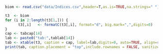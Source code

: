 \begin{table}[ht]
\centering
\caption{`r tabcap[13]`}
\label{tab:`r tablab[13]`}
\begin{tabular}{crrrrr}
\hline
Year & Bering Sea & Year & Bering Sea & Year & Bering Sea \\
\hline
1964 & 0          & 1982 & 682        & 2000 & 313        \\
1965 & 18         & 1983 & 508        & 2001 & 241        \\
1966 & 17         & 1984 & 208        & 2002 & 440        \\
1967 & 21         & 1985 & 435        & 2003 & 285        \\
1968 & 7          & 1986 & 163        & 2004 & 363        \\
1969 & 14         & 1987 & 174        & 2005 & 87         \\
1970 & 9          & 1988 & 467        & 2006 & 251        \\
1971 & 16         & 1989 & 393        & 2007 & 333        \\
1972 & 11         & 1990 & 369        & 2008 & 168        \\
1973 & 69         & 1991 & 465        & 2009 & 156        \\
1974 & 83         & 1992 & 156        & 2010 & 226        \\
1975 & 197        & 1993 & 221        & 2011 & 1322       \\
1976 & 122        & 1994 & 267        & 2012 & 219        \\
1977 & 35         & 1995 & 249        & 2013 & 183        \\
1978 & 94         & 1996 & 206        & 2014 & 308        \\
1979 & 458        & 1997 & 262        & 2015 & 256        \\
1980 & 139        & 1998 & 121        & 2016 & 198       \\
1981 & 466        & 1999 & 299        & 2017 & 226       \\
     &            &      &            & 2018 & 177       \\
     &            &      &            & 2019 & 230       \\
\hline
\end{tabular}
\end{table}

\clearpage


\begin{table}[ht]
\centering
\caption{`r tabcap[15]`}
\label{tab:`r tablab[15]`}
\begin{tabular}{crrrr}
\hline
     & \multicolumn{3}{c}{Survey biomass}                       &     \\
Year & Strata 1-6              & Strata 8-9  &   Total           & \%NW \\
\hline
1982	&	 2,858,400 	&	 54,469 	&	 2,912,869 	&	2\%	\\
1983	&	 5,921,380 	&	 -   	&	 5,921,380 	&	 -   	\\
1984	&	 4,542,405 	&	 -   	&	 4,542,405 	&	 -   	\\
1985	&	 4,560,122 	&	 637,881 	&	 5,198,003 	&	12\%	\\
1986	&	 4,835,722 	&	 -   	&	 4,835,722 	&	 -   	\\
1982 &    2,858,400 &    54,469    &    2,912,869 &    2\%  \\
1983 &    5,921,380 &    -    &    5,921,380 &    -    \\
1984 &    4,542,405 &    -    &    4,542,405 &    -    \\
1985 &    4,560,122 &    637,881   &    5,198,003 &    12\% \\
1986 &    4,835,722 &    -    &    4,835,722 &    -    \\
1987 &    5,111,645 &    386,788   &    5,498,433 &    7\%  \\
1988 &    7,003,983 &    179,980   &    7,183,963 &    3\%  \\
1989 &    5,906,477 &    643,938   &    6,550,415 &    10\% \\
1990 &    7,107,218 &    189,435   &    7,296,653 &    3\%  \\
1991 &    5,067,092 &    62,446    &    5,129,538 &    1\%  \\
1992 &    4,316,660 &    209,493   &    4,526,153 &    5\%  \\
1993 &    5,196,453 &    98,363    &    5,294,816 &    2\%  \\
1994 &    4,977,639 &    49,686    &    5,027,325 &    1\%  \\
1995 &    5,409,297 &    68,541    &    5,477,838 &    1\%  \\
1996 &    2,981,680 &    143,573   &    3,125,253 &    5\%  \\
1997 &    2,868,734 &    693,429   &    3,562,163 &    19\% \\
1998 &    2,137,049 &    550,706   &    2,687,755 &    20\% \\
1999 &    3,598,688 &    199,786   &    3,798,474 &    5\%  \\
2000 &    4,985,064 &    118,565   &    5,103,629 &    2\%  \\
2001 &    4,145,746 &    51,108    &    4,196,854 &    1\%  \\
2002 &    4,755,668 &    197,770   &    4,953,438 &    4\%  \\
2003 &    8,106,358 &    285,902   &    8,392,261 &    3\%  \\
2004 &    3,744,501 &    118,473   &    3,862,974 &    3\%  \\
2005 &    4,731,068 &    137,548   &    4,868,616 &    3\%  \\
2006 &    2,845,553 &    199,827   &    3,045,380 &    7\%  \\
2007 &    4,158,234 &    179,986   &    4,338,220 &    4\%  \\
2008 &    2,834,093 &    189,174   &    3,023,267 &    6\%  \\
2009 &    2,231,225 &    51,185    &    2,282,410 &    2\%  \\
2010 &    3,550,981 &    186,898   &    3,737,878 &    5\%  \\
2011 &    2,945,641 &    166,672   &    3,112,312 &    5\%  \\
2012 &    3,281,223 &    206,005   &    3,487,229 &    6\%  \\
2013 &    4,297,970 &    277,433   &    4,575,403 &    6\%  \\
2014 &    6,552,849 &    877,104   &    7,429,952 &    12\% \\
2015 &    5,944,325 &    450,034   &    6,394,359 &    7\%  \\
2016 &    4,698,430 &    211,650   &    4,910,080 &    4\%  \\
2017 &    4,688,500 &    125,873   &    4,814,373 &    3\%  \\
2018 &    3,015,612 &    97,185    &    3,112,797 &    3\%  \\
2019 &    4,973,872 &    484,494   &    5,458,366 &    9\%  \\
2021 &    2,697,644 &    336,673   &    3,034,317 &    11\% \\
\hline                                            
Average   &    4,450,903 &    253,280   &    4,684,699 &    5\%  \\
\hline
\end{tabular}
\end{table}

\clearpage

\begin{table}[ht]
\centering
\caption{`r tabcap[16]`}
\label{tab:`r tablab[16]`}
\begin{tabular}{crrrrrrrr}
\hline
Year & Number of & Lengths & Aged &  & Year & Number of & Lengths & Aged \\
     & Hauls &  &  &  &  & Hauls &  &  \\
\hline
1982 & 329 & 40,001 & 1,611 &  & 1999 & 373 & 32,532 & 1,385 \\
1983 & 354 & 78,033 & 1,931 &  & 2000 & 372 & 41,762 & 1,545 \\
1984 & 355 & 40,530 & 1,806 &  & 2001 & 375 & 47,335 & 1,641 \\
1985 & 434 & 48,642 & 1,913 &  & 2002 & 375 & 43,361 & 1,695 \\
1986 & 354 & 41,101 & 1,344 &  & 2003 & 376 & 46,480 & 1,638 \\
1987 & 356 & 40,144 & 1,607 &  & 2004 & 375 & 44,102 & 1,660 \\
1988 & 373 & 40,408 & 1,173 &  & 2005 & 373 & 35,976 & 1,676 \\
1989 & 373 & 38,926 & 1,227 &  & 2006 & 376 & 39,211 & 1,573 \\
1990 & 371 & 34,814 & 1,257 &  & 2007 & 376 & 29,679 & 1,484 \\
1991 & 371 & 43,406 & 1,083 &  & 2008 & 375 & 24,635 & 1,251 \\
1992 & 356 & 34,024 & 1,263 &  & 2009 & 375 & 24,819 & 1,342 \\
1993 & 375 & 43,278 & 1,385 &  & 2010 & 376 & 23,142 & 1,385 \\
1994 & 375 & 38,901 & 1,141 &  & 2011 & 376 & 36,227 & 1,734 \\
1995 & 376 & 25,673 & 1,156 &  & 2012 & 376 & 35,782 & 1,785 \\
1996 & 375 & 40,789 & 1,387 &  & 2013 & 376 & 35,908 & 1,847 \\
1997 & 376 & 35,536 & 1,193 &  & 2014 & 376 & 43,042 & 2,099 \\
1998 & 375 & 37,673 & 1,261 &  & 2015 & 376 & 54,241 & 2,320 \\
     &     &        &       &  & 2016 & 376 & 50,857 & 1,766 \\
     &     &        &       &  & 2017 & 376 & 47,873 & 1,623 \\
     &     &        &       &  & 2018 & 376 & 48,673 & 1,486 \\
     &     &        &       &  & 2019 & 376 & 42,382 & 1,519 \\
     &     &        &       &  & --   & --  & --     &    -- \\
     &     &        &       &  & 2021 & 376 & 53,545 & 1,528 \\
\hline
\end{tabular}
\end{table}

\clearpage

\begin{table}[ht]
\centering
\caption{`r tabcap[17]`}
\label{tab:`r tablab[17]`}
\scalebox{0.83}{
\begin{tabular}{crrrrrrrrrrrrrrrr}
\hline
Year & 1     & 2     & 3     & 4     & 5     & 6     & 7     & 8     & 9     & 10    & 11    & 12  & 13  & 14  & 15  & Total  \\ 
\hline
1982	&	 1,287 	 & 	 3,059 	 & 	 3,362 	 & 	 4,377 	 & 	 1,505 	 & 	 206 	 & 	 143 	 & 	 68 	 & 	 43 	 & 	 27 	 & 	 17 	 & 	 10 	 & 	 4 	 & 	 1 	 & 	 1 	&	14,112	 \\ 
1983	&	 4,798 	 & 	 734 	 & 	 1,656 	 & 	 2,980 	 & 	 6,690 	 & 	 2,042 	 & 	 371 	 & 	 198 	 & 	 89 	 & 	 77 	 & 	 58 	 & 	 20 	 & 	 8 	 & 	 7 	 & 	 3 	&	19,731	 \\ 
1984	&	 435 	 & 	 363 	 & 	 538 	 & 	 1,535 	 & 	 1,905 	 & 	 4,451 	 & 	 853 	 & 	 189 	 & 	 88 	 & 	 31 	 & 	 21 	 & 	 8 	 & 	 5 	 & 	 6 	 & 	 3 	&	10,431	 \\ 
1985	&	 6,078 	 & 	 997 	 & 	 3,845 	 & 	 1,222 	 & 	 4,031 	 & 	 2,455 	 & 	 1,679 	 & 	 331 	 & 	 84 	 & 	 70 	 & 	 24 	 & 	 8 	 & 	 9 	 & 	 1 	 & 	 0 	&	20,832	 \\ 
1986	&	 2,774 	 & 	 678 	 & 	 533 	 & 	 1,875 	 & 	 1,135 	 & 	 1,889 	 & 	 1,653 	 & 	 1,501 	 & 	 471 	 & 	 72 	 & 	 33 	 & 	 15 	 & 	 1 	 & 	 4 	 & 	 1 	&	12,636	 \\ 
1987	&	 440 	 & 	 793 	 & 	 1,083 	 & 	 817 	 & 	 4,956 	 & 	 1,371 	 & 	 1,313 	 & 	 519 	 & 	 1,640 	 & 	 253 	 & 	 74 	 & 	 29 	 & 	 5 	 & 	 3 	 & 	 2 	&	13,299	 \\ 
1988	&	 1,635 	 & 	 838 	 & 	 1,952 	 & 	 3,692 	 & 	 1,606 	 & 	 5,209 	 & 	 1,544 	 & 	 1,169 	 & 	 674 	 & 	 1,596 	 & 	 151 	 & 	 90 	 & 	 18 	 & 	 24 	 & 	 13 	&	20,210	 \\ 
1989	&	 1,051 	 & 	 347 	 & 	 672 	 & 	 2,218 	 & 	 4,981 	 & 	 989 	 & 	 3,761 	 & 	 571 	 & 	 687 	 & 	 267 	 & 	 837 	 & 	 145 	 & 	 128 	 & 	 64 	 & 	 90 	&	16,808	 \\ 
1990	&	 2,371 	 & 	 403 	 & 	 145 	 & 	 925 	 & 	 1,847 	 & 	 6,193 	 & 	 1,243 	 & 	 3,058 	 & 	 310 	 & 	 549 	 & 	 85 	 & 	 790 	 & 	 69 	 & 	 51 	 & 	 69 	&	18,106	 \\ 
1991	&	 3,184 	 & 	 913 	 & 	 333 	 & 	 106 	 & 	 643 	 & 	 600 	 & 	 1,986 	 & 	 747 	 & 	 1,606 	 & 	 420 	 & 	 568 	 & 	 117 	 & 	 353 	 & 	 50 	 & 	 45 	&	11,671	 \\ 
1992	&	 1,619 	 & 	 454 	 & 	 2,362 	 & 	 398 	 & 	 445 	 & 	 745 	 & 	 655 	 & 	 939 	 & 	 418 	 & 	 798 	 & 	 280 	 & 	 349 	 & 	 150 	 & 	 118 	 & 	 94 	&	9,824	 \\ 
1993	&	 2,613 	 & 	 402 	 & 	 910 	 & 	 3,844 	 & 	 833 	 & 	 667 	 & 	 345 	 & 	 474 	 & 	 643 	 & 	 396 	 & 	 347 	 & 	 253 	 & 	 199 	 & 	 110 	 & 	 132 	&	12,168	 \\ 
1994	&	 1,694 	 & 	 755 	 & 	 585 	 & 	 1,631 	 & 	 4,413 	 & 	 774 	 & 	 202 	 & 	 175 	 & 	 196 	 & 	 369 	 & 	 225 	 & 	 314 	 & 	 119 	 & 	 114 	 & 	 190 	&	11,755	 \\ 
1995	&	 2,239 	 & 	 218 	 & 	 427 	 & 	 1,995 	 & 	 2,654 	 & 	 4,323 	 & 	 1,835 	 & 	 483 	 & 	 296 	 & 	 185 	 & 	 349 	 & 	 140 	 & 	 258 	 & 	 102 	 & 	 147 	&	15,651	 \\ 
1996	&	 1,585 	 & 	 378 	 & 	 175 	 & 	 348 	 & 	 964 	 & 	 1,363 	 & 	 1,244 	 & 	 424 	 & 	 106 	 & 	 113 	 & 	 76 	 & 	 144 	 & 	 47 	 & 	 85 	 & 	 113 	&	7,165	 \\ 
1997	&	 2,536 	 & 	 393 	 & 	 202 	 & 	 259 	 & 	 3,109 	 & 	 1,383 	 & 	 828 	 & 	 997 	 & 	 169 	 & 	 85 	 & 	 64 	 & 	 70 	 & 	 115 	 & 	 37 	 & 	 128 	&	10,374	 \\ 
1998	&	 737 	 & 	 643 	 & 	 336 	 & 	 240 	 & 	 468 	 & 	 2,674 	 & 	 680 	 & 	 429 	 & 	 332 	 & 	 83 	 & 	 37 	 & 	 13 	 & 	 29 	 & 	 31 	 & 	 74 	&	6,806	 \\ 
1999	&	 1,137 	 & 	 1,043 	 & 	 968 	 & 	 1,050 	 & 	 599 	 & 	 1,069 	 & 	 2,691 	 & 	 725 	 & 	 350 	 & 	 326 	 & 	 119 	 & 	 50 	 & 	 20 	 & 	 29 	 & 	 98 	&	10,275	 \\ 
2000	&	 1,142 	 & 	 427 	 & 	 535 	 & 	 1,825 	 & 	 1,814 	 & 	 932 	 & 	 783 	 & 	 2,564 	 & 	 999 	 & 	 523 	 & 	 221 	 & 	 150 	 & 	 46 	 & 	 20 	 & 	 88 	&	12,070	 \\ 
2001	&	 1,832 	 & 	 1,057 	 & 	 572 	 & 	 546 	 & 	 1,381 	 & 	 1,444 	 & 	 621 	 & 	 308 	 & 	 918 	 & 	 659 	 & 	 252 	 & 	 201 	 & 	 80 	 & 	 29 	 & 	 77 	&	9,977	 \\ 
2002	&	 817 	 & 	 416 	 & 	 855 	 & 	 1,231 	 & 	 1,281 	 & 	 1,662 	 & 	 863 	 & 	 418 	 & 	 565 	 & 	 1,061 	 & 	 529 	 & 	 234 	 & 	 138 	 & 	 42 	 & 	 45 	&	10,155	 \\ 
2003	&	 559 	 & 	 171 	 & 	 1,045 	 & 	 1,752 	 & 	 2,078 	 & 	 1,908 	 & 	 2,555 	 & 	 1,445 	 & 	 660 	 & 	 861 	 & 	 1,752 	 & 	 758 	 & 	 286 	 & 	 148 	 & 	 108 	&	16,085	 \\ 
2004	&	 406 	 & 	 287 	 & 	 182 	 & 	 1,372 	 & 	 1,338 	 & 	 1,018 	 & 	 598 	 & 	 648 	 & 	 321 	 & 	 200 	 & 	 200 	 & 	 361 	 & 	 154 	 & 	 37 	 & 	 29 	&	7,150	 \\ 
2005	&	 397 	 & 	 152 	 & 	 247 	 & 	 1,073 	 & 	 3,008 	 & 	 2,023 	 & 	 1,055 	 & 	 479 	 & 	 364 	 & 	 268 	 & 	 72 	 & 	 152 	 & 	 248 	 & 	 96 	 & 	 99 	&	9,735	 \\ 
2006	&	 878 	 & 	 81 	 & 	 125 	 & 	 408 	 & 	 1,023 	 & 	 1,299 	 & 	 831 	 & 	 400 	 & 	 228 	 & 	 197 	 & 	 95 	 & 	 59 	 & 	 85 	 & 	 114 	 & 	 113 	&	5,935	 \\ 
2007	&	 2,359 	 & 	 67 	 & 	 170 	 & 	 483 	 & 	 1,511 	 & 	 1,768 	 & 	 1,275 	 & 	 920 	 & 	 388 	 & 	 174 	 & 	 161 	 & 	 140 	 & 	 64 	 & 	 80 	 & 	 155 	&	9,716	 \\ 
2008	&	 529 	 & 	 129 	 & 	 108 	 & 	 199 	 & 	 564 	 & 	 1,134 	 & 	 889 	 & 	 618 	 & 	 392 	 & 	 154 	 & 	 128 	 & 	 98 	 & 	 44 	 & 	 24 	 & 	 153 	&	5,165	 \\ 
2009	&	 800 	 & 	 221 	 & 	 463 	 & 	 500 	 & 	 290 	 & 	 420 	 & 	 569 	 & 	 446 	 & 	 323 	 & 	 157 	 & 	 103 	 & 	 34 	 & 	 34 	 & 	 18 	 & 	 72 	&	4,448	 \\ 
2010	&	 511 	 & 	 145 	 & 	 278 	 & 	 2,985 	 & 	 1,337 	 & 	 417 	 & 	 359 	 & 	 380 	 & 	 399 	 & 	 272 	 & 	 234 	 & 	 85 	 & 	 51 	 & 	 29 	 & 	 63 	&	7,544	 \\ 
2011	&	 1,160 	 & 	 125 	 & 	 272 	 & 	 372 	 & 	 1,859 	 & 	 910 	 & 	 267 	 & 	 151 	 & 	 237 	 & 	 236 	 & 	 197 	 & 	 151 	 & 	 64 	 & 	 30 	 & 	 80 	&	6,111	 \\ 
2012	&	 1,187 	 & 	 242 	 & 	 455 	 & 	 3,256 	 & 	 761 	 & 	 1,228 	 & 	 421 	 & 	 168 	 & 	 127 	 & 	 176 	 & 	 144 	 & 	 127 	 & 	 106 	 & 	 38 	 & 	 67 	&	8,504	 \\ 
2013	&	 1,234 	 & 	 133 	 & 	 256 	 & 	 1,008 	 & 	 5,011 	 & 	 1,162 	 & 	 725 	 & 	 254 	 & 	 86 	 & 	 78 	 & 	 102 	 & 	 77 	 & 	 71 	 & 	 39 	 & 	 52 	&	10,290	 \\ 
2014	&	 2,261 	 & 	 613 	 & 	 281 	 & 	 369 	 & 	 1,705 	 & 	 6,257 	 & 	 3,255 	 & 	 693 	 & 	 381 	 & 	 139 	 & 	 53 	 & 	 75 	 & 	 76 	 & 	 36 	 & 	 94 	&	16,289	 \\ 
2015	&	 1,205 	 & 	 828 	 & 	 2,332 	 & 	 586 	 & 	 1,222 	 & 	 2,276 	 & 	 4,434 	 & 	 1,293 	 & 	 306 	 & 	 147 	 & 	 19 	 & 	 18 	 & 	 31 	 & 	 18 	 & 	 39 	&	14,753	 \\ 
2016	&	 769 	 & 	 483 	 & 	 695 	 & 	 3,330 	 & 	 1,365 	 & 	 922 	 & 	 1,301 	 & 	 1,919 	 & 	 377 	 & 	 148 	 & 	 49 	 & 	 12 	 & 	 12 	 & 	 4 	 & 	 8 	&	11,395	 \\ 
2017	&	 616 	 & 	 332 	 & 	 511 	 & 	 2,374 	 & 	 2,869 	 & 	 1,250 	 & 	 862 	 & 	 775 	 & 	 920 	 & 	 264 	 & 	 95 	 & 	 34 	 & 	 5 	 & 	 3 	 & 	 8 	&	10,916	 \\ 
2018	&	 1,087 	 & 	 481 	 & 	 193 	 & 	 369 	 & 	 2,622 	 & 	 1,482 	 & 	 503 	 & 	 368 	 & 	 375 	 & 	 289 	 & 	 92 	 & 	 15 	 & 	 2 	 & 	 0 	 & 	 6 	&	7,885	 \\ 
2019	&	 1,571 	 & 	 584 	 & 	 398 	 & 	 432 	 & 	 1,284 	 & 	 4,722 	 & 	 1,910 	 & 	 446 	 & 	 316 	 & 	 181 	 & 	 103 	 & 	 45 	 & 	 17 	 & 	 3 	 & 	 1 	&	12,015	 \\ 
2020	&	--	&	--	&	--	&	--	&	--	&	--	&	--	&	--	&	--	&	--	&	--	&	--	&	--	&	--	&	--	&	--	\\
2021	&	 821 	 & 	 569 	 & 	 1,253 	 & 	 678 	 & 	 611 	 & 	 383 	 & 	 991 	 & 	 1,269 	 & 	 261 	 & 	 91 	 & 	 63 	 & 	 38 	 & 	 8 	 & 	 5 	 & 	 2 	&	7,042	\\
\hline																																	
Avg	&	1,547	&	537	&	803	&	1,401	&	1,993	&	1,872	&	1,233	&	743	&	440	&	307	&	206	&	139	&	81	&	42	&	66	&	11,411	\\
\hline																																	
\end{tabular}
}
\end{table}

\clearpage

\begin{table}[ht]
\centering
\caption{`r tabcap[18]`}
\label{tab:`r tablab[18]`}
\scalebox{0.8}{
\begin{tabular}{crrrrrrrrrrrrrrr}
\hline
\normalsize  Year & 1 & 2 & 3 & 4 & 5 & 6 & 7 & 8 & 9 & 10 & 11 & 12 & 13 & 14 & 15+  \\
\hline
1982 & 0.031 & 0.074 & 0.167 & 0.350 & 0.432 & 0.670 & 1.021 & 1.126 & 1.199 & 1.378 & 1.590 & 1.627 & 1.893 & 1.816 & 2.664 \\
1983 & 0.013 & 0.133 & 0.241 & 0.361 & 0.493 & 0.576 & 0.722 & 1.069 & 1.118 & 1.011 & 1.112 & 1.120 & 1.551 & 1.102 & 1.911 \\
1984 & 0.014 & 0.063 & 0.264 & 0.359 & 0.483 & 0.618 & 0.759 & 1.016 & 1.214 & 1.401 & 1.517 & 1.679 & 1.331 & 1.453 & 2.068 \\
1985 & 0.014 & 0.100 & 0.232 & 0.396 & 0.487 & 0.624 & 0.769 & 0.896 & 1.411 & 1.114 & 1.278 & 1.717 & 1.617 & 1.607 & 2.562 \\
1986 & 0.013 & 0.083 & 0.184 & 0.355 & 0.460 & 0.636 & 0.715 & 0.845 & 1.004 & 1.277 & 1.309 & 1.128 & 2.286 & 2.160 & 2.886 \\
1987 & 0.018 & 0.111 & 0.264 & 0.354 & 0.433 & 0.524 & 0.700 & 0.785 & 0.881 & 0.981 & 1.168 & 1.382 & 1.713 & 1.997 & 2.254 \\
1988 & 0.019 & 0.092 & 0.294 & 0.354 & 0.455 & 0.518 & 0.596 & 0.748 & 0.846 & 0.993 & 1.190 & 1.207 & 1.701 & 0.930 & 1.784 \\
1989 & 0.015 & 0.089 & 0.174 & 0.369 & 0.439 & 0.522 & 0.622 & 0.665 & 0.917 & 0.916 & 1.036 & 1.071 & 1.116 & 1.177 & 1.261 \\
1990 & 0.014 & 0.100 & 0.155 & 0.377 & 0.503 & 0.570 & 0.608 & 0.717 & 0.784 & 1.041 & 1.071 & 1.120 & 1.057 & 1.266 & 1.356 \\
1991 & 0.019 & 0.110 & 0.156 & 0.354 & 0.485 & 0.578 & 0.693 & 0.739 & 0.870 & 0.908 & 1.084 & 1.187 & 1.254 & 1.405 & 1.908 \\
1992 & 0.015 & 0.108 & 0.286 & 0.376 & 0.512 & 0.622 & 0.773 & 0.834 & 0.890 & 0.983 & 1.099 & 1.246 & 1.375 & 1.339 & 1.373 \\
1993 & 0.011 & 0.065 & 0.310 & 0.453 & 0.500 & 0.551 & 0.660 & 0.794 & 0.976 & 1.028 & 1.151 & 1.253 & 1.387 & 1.541 & 1.690 \\
1994 & 0.017 & 0.077 & 0.223 & 0.474 & 0.572 & 0.634 & 0.713 & 0.971 & 1.165 & 1.122 & 1.194 & 1.323 & 1.421 & 1.507 & 1.679 \\
1995 & 0.015 & 0.065 & 0.144 & 0.379 & 0.487 & 0.628 & 0.654 & 0.798 & 0.932 & 1.160 & 1.120 & 1.288 & 1.333 & 1.416 & 1.665 \\
1996 & 0.017 & 0.078 & 0.150 & 0.316 & 0.498 & 0.594 & 0.732 & 0.814 & 0.971 & 1.055 & 1.290 & 1.385 & 1.423 & 1.539 & 1.639 \\
1997 & 0.016 & 0.059 & 0.228 & 0.337 & 0.404 & 0.544 & 0.691 & 0.790 & 0.967 & 1.023 & 1.160 & 1.303 & 1.273 & 1.464 & 1.581 \\
1998 & 0.016 & 0.070 & 0.177 & 0.344 & 0.476 & 0.518 & 0.674 & 0.814 & 0.898 & 0.966 & 1.055 & 1.352 & 1.339 & 1.741 & 1.801 \\
1999 & 0.015 & 0.075 & 0.210 & 0.356 & 0.424 & 0.561 & 0.634 & 0.770 & 0.973 & 0.999 & 1.098 & 1.181 & 1.607 & 1.737 & 1.910 \\
2000 & 0.011 & 0.061 & 0.229 & 0.375 & 0.454 & 0.527 & 0.648 & 0.707 & 0.777 & 0.948 & 1.142 & 1.194 & 1.311 & 1.470 & 1.853 \\
2001 & 0.015 & 0.071 & 0.172 & 0.374 & 0.504 & 0.600 & 0.671 & 0.767 & 0.854 & 0.906 & 1.092 & 1.198 & 1.402 & 1.388 & 1.672 \\
2002 & 0.013 & 0.086 & 0.251 & 0.391 & 0.534 & 0.647 & 0.673 & 0.804 & 0.887 & 0.923 & 0.932 & 1.086 & 1.179 & 1.362 & 1.839 \\
2003 & 0.023 & 0.094 & 0.333 & 0.437 & 0.567 & 0.673 & 0.732 & 0.837 & 0.892 & 0.960 & 0.970 & 1.023 & 1.029 & 1.129 & 1.178 \\
2004 & 0.020 & 0.096 & 0.291 & 0.477 & 0.555 & 0.680 & 0.756 & 0.790 & 0.940 & 0.949 & 1.034 & 1.042 & 1.115 & 1.326 & 1.419 \\
2005 & 0.019 & 0.077 & 0.215 & 0.402 & 0.526 & 0.602 & 0.700 & 0.801 & 0.873 & 0.912 & 1.015 & 1.064 & 1.098 & 1.191 & 1.322 \\
2006 & 0.010 & 0.085 & 0.178 & 0.365 & 0.514 & 0.606 & 0.720 & 0.809 & 0.909 & 1.044 & 1.098 & 1.181 & 1.274 & 1.255 & 1.366 \\
2007 & 0.013 & 0.096 & 0.280 & 0.428 & 0.546 & 0.669 & 0.774 & 0.841 & 0.923 & 1.078 & 1.123 & 1.108 & 1.326 & 1.298 & 1.422 \\
2008 & 0.014 & 0.057 & 0.229 & 0.413 & 0.522 & 0.641 & 0.756 & 0.860 & 0.923 & 1.066 & 1.217 & 1.198 & 1.370 & 1.537 & 1.565 \\
2009 & 0.011 & 0.108 & 0.223 & 0.408 & 0.551 & 0.676 & 0.840 & 0.913 & 0.959 & 1.168 & 1.165 & 1.434 & 1.437 & 1.538 & 1.769 \\
2010 & 0.019 & 0.079 & 0.240 & 0.402 & 0.544 & 0.675 & 0.896 & 0.978 & 1.016 & 1.114 & 1.146 & 1.261 & 1.434 & 1.538 & 1.946 \\
2011 & 0.014 & 0.106 & 0.230 & 0.425 & 0.549 & 0.645 & 0.802 & 1.004 & 1.104 & 1.151 & 1.249 & 1.305 & 1.426 & 1.463 & 1.658 \\
2012 & 0.013 & 0.082 & 0.202 & 0.358 & 0.534 & 0.670 & 0.807 & 0.951 & 1.208 & 1.235 & 1.292 & 1.337 & 1.430 & 1.649 & 1.884 \\
2013 & 0.017 & 0.071 & 0.224 & 0.417 & 0.491 & 0.619 & 0.831 & 0.976 & 1.087 & 1.220 & 1.291 & 1.339 & 1.456 & 1.596 & 1.716 \\
2014 & 0.016 & 0.098 & 0.221 & 0.357 & 0.475 & 0.603 & 0.657 & 0.893 & 0.982 & 1.116 & 1.305 & 1.319 & 1.372 & 1.478 & 1.641 \\
2015 & 0.019 & 0.092 & 0.285 & 0.390 & 0.519 & 0.597 & 0.720 & 0.807 & 1.045 & 1.078 & 1.332 & 1.588 & 1.371 & 1.579 & 1.790 \\
2016 & 0.023 & 0.085 & 0.229 & 0.436 & 0.513 & 0.608 & 0.696 & 0.779 & 0.844 & 0.926 & 1.094 & 1.110 & 1.396 & 1.705 & 1.839 \\
2017 & 0.022 & 0.097 & 0.193 & 0.398 & 0.530 & 0.598 & 0.690 & 0.741 & 0.824 & 0.829 & 0.962 & 0.857 & 1.343 & 1.519 & 1.705 \\
2018 & 0.020 & 0.073 & 0.201 & 0.373 & 0.498 & 0.608 & 0.700 & 0.748 & 0.841 & 0.881 & 0.966 & 0.969 & 1.145 & 2.002 & 1.297 \\
2019 & 0.018 & 0.107 & 0.233 & 0.431 & 0.541 & 0.634 & 0.707 & 0.787 & 0.842 & 0.927 & 0.900 & 0.981 & 0.950 & 1.383 & 1.858 \\
2020 & --    & --    & --    & --    & --    & --    & --    & --    & --    & --    & --    & --    & --    & --    & --    \\
2021 & 0.019 & 0.100 & 0.209 & 0.370 & 0.488 & 0.614 & 0.705 & 0.769 & 0.891 & 1.032 & 0.976 & 1.084 & 1.340 & 1.228 & 2.048 \\
\hline
Avg	&	0.016	&	0.086	&	0.224	&	0.387	&	0.500	&	0.607	&	0.724	&	0.842	&	0.967	&	1.047	&	1.154	&	1.241	&	1.383	&	1.490	&	1.756	\\
\hline
\end{tabular}
}
\end{table}

\clearpage

```r
biom <- read.csv("data/Indices.csv",header=T,as.is=TRUE,na.strings=" ")

t3  <- biom
for (i in 2:length(t3[1,])) {
      t3[,i]   <- formatC(t3[,i], format="d", big.mark=",",digits=0) 
}
cap <- tabcap[14]
lab <- paste0("tab:",tablab[14])
tab <- xtable(t3, caption = cap, label=lab,digits=0, auto=TRUE, align=rep("r",(length(t3[1,])+1)) )
print(tab, caption.placement = "top",include.rownames = FALSE, sanitize.text.function = function(x){x}, scalebox=.90)
```

<!--

\begin{table}[ht]  
\centering  
\caption{`r tabcap[14]`}
\label{tab:`r tablab[14]`}
\begin{tabular}{crrrrr}
\hline
	&	\multicolumn{3}{c}{Bottom	trawl	survey}	&	AT	&	\\			
Year	&	DDC & VAST & VAST	+	NBS	&	Survey	&	age	3+ \\
\hline											\\		
1979	&		&		&		&	7.458\*	&	22\%	\\
1980	&		&		&		&		&		\\
1981	&		&		&		&		&		\\
1982	&	4.069	&	3.802	&	3.819	&	4.901\*	&	95\%	\\
1983	&	8.409	&	9.601	&	9.825	&		&		\\
1984	&	6.409	&	6.927	&	6.986	&		&		\\
1985	&	8.25	&	7.828	&	8.199	&	4.799\*	&	97\%	\\
1986	&	6.826	&	7.275	&	7.399	&		&		\\
1987	&	7.892	&	7.708	&	7.787	&		&		\\
1988	&	11.088	&	10.901	&	10.922	&	4.675\*	&	97\%	\\
1989	&	9.796	&	10.34	&	10.482	&		&		\\
1990	&	11.9	&	11.615	&	11.674	&		&		\\
1991	&	7.39	&	7.336	&	7.515	&	1.454\*	&	46\%	\\
1992	&	6.211	&	6.625	&	6.699	&		&		\\
1993	&	7.089	&	7.777	&	7.937	&		&		\\
1994	&	7.1	&	7.348	&	7.432	&	3.640	&	85\%	\\
1995	&	9.107	&	6.481	&	6.544	&		&		\\
1996	&	4.08	&	3.916	&	4.067	&	2.955	&	97\%	\\
1997	&	5.019	&	4.834	&	5.031	&	3.591	&	70\%	\\
1998	&	3.51	&	3.648	&	4.038	&		&		\\
1999	&	5.455	&	5.129	&	5.185	&	4.202	&	95\%	\\
2000	&	7.355	&	7.937	&	8.024	&	3.614	&	95\%	\\
2001	&	5.44	&	6.035	&	6.106	&		&		\\
2002	&	6.771	&	6.842	&	7.028	&	4.330	&	82\%	\\
2003	&	13.508	&	10.846	&	11.468	&		&		\\
2004	&	5.106	&	5.423	&	5.743	&	4.016	&	99\%	\\
2005	&	6.696	&	6.905	&	7.018	&		&		\\
2006	&	3.886	&	4.004	&	4.016	&	1.887	&	98\%	\\
2007	&	6.145	&	6.411	&	6.438	&	2.288	&	89\%	\\
2008	&	3.994	&	4.246	&	4.258	&	1.407	&	76\%	\\
2009	&	2.99	&	2.929	&	2.934	&	1.323	&	78\%	\\
2010	&	5.132	&	5.174	&	5.183	&	2.651	&	65\%	\\
2011	&	3.949	&	4.539	&	4.604	&		&		\\
2012	&	4.614	&	4.729	&	4.771	&	2.299	&	71\%	\\
2013	&	6.115	&	6.096	&	6.166	&		&		\\
2014	&	10.331	&	11.889	&	12.508	&	4.727	&	65\%	\\
2015	&	8.587	&	9.604	&	10.878	&		&		\\
2016	&	6.608	&	7.216	&	9.776	&	4.829	&	97\%	\\
2017	&	6.256	&	6.941	&	8.694	&		&		\\
2018	&	4.187	&	4.002	&	5.596	&	2.499	&	97\%	\\
\hline											
Avg	&	6.683	&	6.780	&	7.101	&	3.141	&		\\
\hline													
\end{tabular}													
\end{table}													
-->


\clearpage

\begin{table}[ht]
\centering
\caption{`r tabcap[19]`}
\label{tab:`r tablab[19]`}
\scalebox{0.8}{
\begin{tabular}{crrrrrrrrrrrrrrrr}
\hline
    &\multicolumn{4}{c}{Hauls} & \multicolumn{4}{c}{Lengths} & \multicolumn{4}{c}{Otoliths} &       \multicolumn{4}{c}{Number aged} \\
Year  & E  & W  & US  & RU      & E      & W      & US     & RU       & E     & W     & US    & RU          & E     & W     & US    & RU  \\
\hline
1979  &    &    & 25  &         &        &        & 7,722  &          &       &       & 0     &             &       &       & 2,610 &     \\
1982  & 13 & 31 & 48  &         & 1,725  & 6,689  & 8,687  &          & 840   & 2,324 & 3,164 &             & 783   & 1,958 & 2,741 &     \\
1985  &    &    & 73  &         &        &        & 19,872 &          &       &       & 2,739 &             &       &       & 2,739 &     \\
1988  &    &    & 25  &         &        &        & 6,619  &          &       &       & 1,471 &             &       &       & 1,471 &     \\
1991  &    &    & 62  &         &        &        & 16,343 &          &       &       & 2,062 &             &       &       & 1,663 &     \\
1994  & 25 & 51 & 76  & 19      & 4,553  & 21,011 & 25,564 & 8,930    & 1,560 & 3,694 & 4,966 & 1,270       & 612   & 932   & 1,770 & 455 \\
1996  & 15 & 42 & 57  &         & 3,551  & 13,273 & 16,824 &          & 669   & 1,280 & 1,949 &             & 815   & 1,111 & 1,926 &     \\
1997  & 25 & 61 & 86  &         & 6,493  & 23,043 & 29,536 &          & 966   & 2,669 & 3,635 &             & 936   & 1,349 & 2,285 &     \\
1999  & 41 & 77 & 118 &         & 13,841 & 28,521 & 42,362 &          & 1,945 & 3,001 & 4,946 &             & 946   & 1,500 & 2,446 &     \\
2000  & 29 & 95 & 124 &         & 7,721  & 36,008 & 43,729 &          & 850   & 2,609 & 3,459 &             & 850   & 1,403 & 2,253 &     \\
2002  & 47 & 79 & 126 &         & 14,601 & 25,633 & 40,234 &          & 1,424 & 1,883 & 3,307 &             & 1,000 & 1,200 & 2,200 &     \\
2004  & 33 & 57 & 90  & 15      & 8,896  & 18,262 & 27,158 & 5,893    & 1,167 & 2,002 & 3,169 & 461         & 798   & 1,192 & 2,351 & 461 \\
2006  & 27 & 56 & 83  &         & 4,939  & 19,326 & 24,265 &          & 822   & 1,871 & 2,693 &             & 822   & 1,870 & 2,692 &     \\
2007  & 23 & 46 & 69  & 4       & 5,492  & 14,863 & 20,355 & 1,407    & 871   & 1,961 & 2,832 & 319         & 823   & 1,737 & 2,560 & 315 \\
2008  & 9  & 53 & 62  & 6       & 2,394  & 15,354 & 17,748 & 1,754    & 341   & 1,698 & 2,039 & 177         & 338   & 1,381 & 1,719 & 176 \\
2009  & 13 & 33 & 46  & 3       & 1,576  & 9,257  & 10,833 & 282      & 308   & 1,210 & 1,518 & 54          & 306   & 1,205 & 1,511 & 54  \\
2010  & 11 & 48 & 59  & 9       & 2,432  & 20,263 & 22,695 & 3,502    & 653   & 1,868 & 2,521 & 381         & 652   & 1,598 & 2,250 & 379 \\
2012  & 17 & 60 & 77  & 14      & 4,422  & 23,929 & 28,351 & 5,620    & 650   & 2,045 & 2,695 & 418         & 646   & 1,483 & 2,129 & 416 \\
2014  & 52 & 87 & 139 & 3       & 28,857 & 8,645  & 37,502 & 747      & 1,739 & 849   & 2,588 & 72          & 845   & 1,735 & 2,580 & 72  \\
2016  & 37 & 71 & 108 &         & 10,912 & 24,134 & 35,046 &          & 880   & 1,514 & 2,394 &             & 876   & 1,513 & 2,388 &     \\
2018  & 36 & 55 &  91 &         & 11,031 & 18,654 & 29,685 &          & 1,105 & 1,515 & 2,620 &             & 1,071 & 1,632 & 2,703 &     \\
\hline
\end{tabular}
}
\end{table}

\clearpage

\clearpage

\begin{table}[ht]
\centering
\caption{`r tabcap[20]`}
\label{tab:`r tablab[20]`}
\scalebox{1}{
\begin{tabular}{ccrrrrrr}
\hline
	&	&	Area	&	\multicolumn{5}{c}{Biomass}	\\													
Year	&	Date	&	(nmi)$^2$	&	SCA	&	E170-SCA	&	W170	&	0.5m total	  &	VAST ($sA$) \\		
\hline																			
1994	&	9	Jul	-	19	Aug	  &	78,251	&	0.378	&	0.656	&	2.595	&	3.629	&	3.704	\\
1996	&	20	Jul	-	30	Aug	&	93,810	&	0.272	&	0.490	&	2.182	&	2.944	&	2.870	\\
1997	&	17	Jul	-	4	Sept	&	102,770	&	0.274	&	0.853	&	2.463	&	3.59	&	3.526	\\
1999	&	7	Jun	-	5	Aug	    &	103,670	&	0.323	&	0.758	&	3.060	&	4.141	&	3.665	\\
2000	&	7	Jun	-	2	Aug	    &	106,140	&	0.457	&	0.717	&	2.452	&	3.626	&	3.292	\\
2002	&	4	Jun	-	30	Jul	  &	99,526	&	0.755	&	0.946	&	2.605	&	4.306	&	4.477	\\
2004	&	4	Jun	-	29	Jul	  &	99,659	&	0.546	&	0.920	&	2.543	&	4.009	&	3.612	\\
2006	&	3	Jun	-	25	Jul	  &	89,550	&	0.144	&	0.342	&	1.387	&	1.873	&	1.728	\\
2007	&	2	Jun	-	30	Jul	  &	92,944	&	0.136	&	0.244	&	1.898	&	2.278	&	2.073	\\
2008	&	2	Jun	-	31	Jul	  &	95,374	&	0.122	&	0.087	&	1.197	&	1.406	&	1.429	\\
2009	&	9	Jun	-	7	Aug	    &	91,414	&	0.153	&	0.057	&	1.115	&	1.325	&	1.378	\\
2010	&	5	Jun	-	7	Aug	    &	92,849	&	0.098	&	0.193	&	2.351	&	2.642	&	2.585	\\
2012	&	7	Jun	-	10	Aug	  &	96,852	&	0.195	&	0.320	&	1.782	&	2.297	&	2.375	\\
2014	&	12	Jun	-	13	Aug	&	94,361	&	0.561	&	1.462	&	2.707	&	4.73	&	5.122	\\
2016	&	12	Jun	-	17	Aug	&	100,674	&	0.540	&	1.267	&	3.022	&	4.829	&	5.381	\\
2018	&	12	Jun	-	22	Aug	&	92,283	&	0.231	&	0.513	&	1.755	&	2.499	&	2.819	\\
2020	&	4	Jul	-	20	Aug	  &	102320	&	-	    &	0.462	&	-	    &	3.605 &	3.695	\\
\hline
\end{tabular}
}
\end{table}

\clearpage

\begin{table}[ht]
\centering
\caption{`r tabcap[21]`} 
\label{tab:`r tablab[21]`} 
\scalebox{0.9}{
\begin{tabular}{crrrrrrrrrrrr}
\hline
& \multicolumn{10}{c}{Age}                                                          & Age    &       \\
\hline
Year	&	1	&	2	&	3	&	4	&	5	&	6	&	7	&	8	&	9	&	10+	&	2+	&	Total	\\
\hline																									
1979    & 69,110 & 41,132 & 3,884 & 413   & 534   & 128   & 30    & 4   & 28  & 161 & 46,314 & 115,424 \\
1982    & 108    & 3,401  & 4,108 & 7,637 & 1,790 & 283   & 141   & 178 & 90  & 177 & 17,805 & 17,913  \\
1985    & 2,076  & 929    & 8,149 & 898   & 2,186 & 1,510 & 1,127 & 130 & 21  & 15  & 14,965 & 17,041  \\
1988    & 11     & 1,112  & 3,586 & 3,864 & 739   & 1,882 & 403   & 151 & 130 & 414 & 12,280 & 12,292  \\
1991    & 639    & 5,942  & 967   & 215   & 224   & 133   & 120   & 39  & 37  & 53  & 7,730  & 8,369   \\
1994	&	 1,140 	 & 	 4,969 	 & 	 1,424 	 & 	 1,819 	 & 	 2,252 	 & 	 389 	 & 	 109 	 & 	 96 	 & 	 56 	 & 	 221 	 & 	11,335	 & 	12,475	\\
1996	&	 1,800 	 & 	 567 	 & 	 552 	 & 	 2,741 	 & 	 915 	 & 	 634 	 & 	 585 	 & 	 142 	 & 	 39 	 & 	 165 	 & 	6,338	 & 	8,139	\\
1997	&	 13,227 	 & 	 2,881 	 & 	 440 	 & 	 536 	 & 	 2,330 	 & 	 546 	 & 	 313 	 & 	 290 	 & 	 75 	 & 	 220 	 & 	7,633	 & 	20,860	\\
1999	&	 607 	 & 	 1,780 	 & 	 3,717 	 & 	 1,810 	 & 	 652 	 & 	 398 	 & 	 1,548 	 & 	 526 	 & 	 180 	 & 	 249 	 & 	10,859	 & 	11,466	\\
2000	&	 460 	 & 	 1,322 	 & 	 1,230 	 & 	 2,588 	 & 	 1,012 	 & 	 327 	 & 	 308 	 & 	 950 	 & 	 278 	 & 	 252 	 & 	8,266	 & 	8,726	\\
2002	&	 796 	 & 	 4,944 	 & 	 3,385 	 & 	 1,295 	 & 	 661 	 & 	 935 	 & 	 538 	 & 	 140 	 & 	 162 	 & 	 493 	 & 	12,554	 & 	13,351	\\
2004	&	 83 	 & 	 313 	 & 	 1,217 	 & 	 3,123 	 & 	 1,634 	 & 	 567 	 & 	 288 	 & 	 283 	 & 	 121 	 & 	 265 	 & 	7,811	 & 	7,894	\\
2006	&	 525 	 & 	 217 	 & 	 291 	 & 	 654 	 & 	 783 	 & 	 659 	 & 	 390 	 & 	 145 	 & 	 75 	 & 	 171 	 & 	3,386	 & 	3,910	\\
2007	&	 5,775 	 & 	 1,041 	 & 	 345 	 & 	 478 	 & 	 794 	 & 	 729 	 & 	 407 	 & 	 241 	 & 	 98 	 & 	 135 	 & 	4,267	 & 	10,042	\\
2008	&	 71 	 & 	 2,915 	 & 	 1,047 	 & 	 166 	 & 	 161 	 & 	 288 	 & 	 235 	 & 	 136 	 & 	 102 	 & 	 120 	 & 	5,169	 & 	5,240	\\
2009	&	 5,197 	 & 	 816 	 & 	 1,734 	 & 	 281 	 & 	 77 	 & 	 94 	 & 	 129 	 & 	 111 	 & 	 77 	 & 	 114 	 & 	3,433	 & 	8,630	\\
2010	&	 2,568 	 & 	 6,404 	 & 	 984 	 & 	 2,295 	 & 	 446 	 & 	 73 	 & 	 33 	 & 	 37 	 & 	 38 	 & 	 91 	 & 	10,400	 & 	12,968	\\
2012	&	 177 	 & 	 1,989 	 & 	 1,693 	 & 	 2,710 	 & 	 280 	 & 	 367 	 & 	 113 	 & 	 36 	 & 	 25 	 & 	 103 	 & 	7,315	 & 	7,492	\\
2014	&	 4,751 	 & 	 8,655 	 & 	 969 	 & 	 1,161 	 & 	 1,119 	 & 	 1,770 	 & 	 740 	 & 	 170 	 & 	 79 	 & 	 99 	 & 	14,762	 & 	19,513	\\
2016	&	 174 	 & 	 1,038 	 & 	 4,496 	 & 	 4,476 	 & 	 715 	 & 	 348 	 & 	 392 	 & 	 420 	 & 	 96 	 & 	 64 	 & 	12,046	 & 	12,220	\\
2018	&	 450 	 & 	 517 	 & 	 249 	 & 	 621 	 & 	 2,268 	 & 	 944 	 & 	 198 	 & 	 112 	 & 	 107 	 & 	 104 	 & 	5,120	 & 	5,570	\\
\hline																									
Mean	&	5,226	&	4,423	&	2,118	&	1,894	&	1,027	&	619	&	388	&	206	&	91	&	176	&	10,942	&	16,168	\\
Median	&	639	&	1,780	&	1,230	&	1,295	&	783	&	398	&	308	&	142	&	79	&	161	&	8,266	&	11,466	\\
\hline																									
\end{tabular}
}
\end{table}

\clearpage

\begin{table}[ht]
\centering
\caption{`r tabcap[22]` }
\label{tab:`r tablab[22]`}
\begin{tabular}{crrr}
\hline
Year	&	AT	scaled	biomass	index	&	AVO	index	&	$CV_{AVO}$	\\
\hline											
2006	&	1.8729		&	0.555	5\%	&	28\%	\\
2007	&	2.2779		&	0.638	9\%	&	47\%	\\
2008	&	1.4056		&	0.316	6\%	&	35\%	\\
2009	&	1.3248		&	0.285	12\%	&	65\%	\\
2010	&	2.6423		&	0.679	9\%	&	46\%	\\
2011	&	$-no\,	survey-$	&	0.543	6\%	&	31\%	\\
2012	&	2.2958		&	0.661	6\%	&	34\%	\\
2013	&	$-no\,	survey-$	&	0.694	4\%	&	21\%	\\
2014	&	4.7300		&	0.897	4\%	&	23\%	\\
2015	&	$-no\,	survey-$	&	0.953	5\%	&	25\%	\\
2016	&	4.8290		&	0.776	4\%	&	20\%	\\
2017	&	$-no\,	survey-$	&	0.730	3\%	&	18\%	\\
2018	&	2.4994		&	0.672	3\%	&	18\%	\\
2019	&	$-no\,	survey-$	&	0.680	3\%	&	17\%	\\
2020	&	3.6200		&			&		\\
2021	&	$-no\,	survey-$	&	0.936	4\%	&	23\%	\\
\hline											
\end{tabular}
\end{table}


\clearpage

